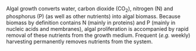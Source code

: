 \centerline{Algal Water Polishing}
Algal growth converts water, carbon dioxide (CO~2~), nitrogen (N) and phosphorus (P) (as well as other nutrients) into algal biomass. Because biomass by definition contains N (mainly in proteins) and P (mainly in nucleic acids and membranes), algal proliferation is accompanied by rapid removal of these nutrients from the growth medium. Frequent (_e.g._ weekly) harvesting permanently removes nutrients from the system.
